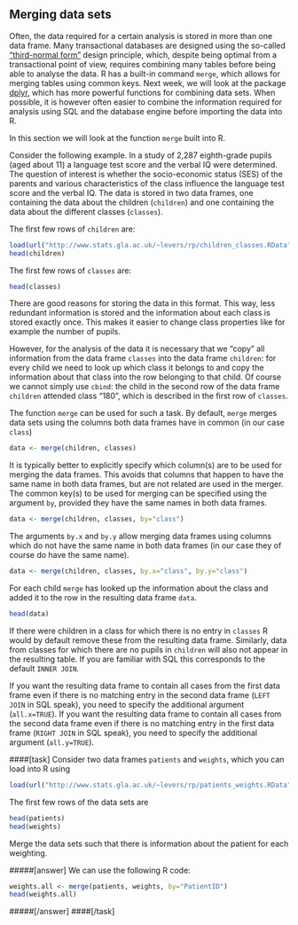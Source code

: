 ## Merging data sets

Often, the data required for a certain analysis is stored in more than one data frame. Many transactional databases are designed using the so-called ["third-normal form"](https://en.wikipedia.org/wiki/Third_normal_form) design principle, which, despite being optimal from a transactional point of view, requires combining many tables before being able to analyse the data. R has a built-in command `merge`, which allows for merging tables using common keys. Next week, we will look at the package [dplyr](http://dplyr.tidyverse.org/), which has more powerful functions for combining data sets. When possible, it is however often easier to combine the information required for analysis using SQL and the database engine before importing the data into R.

In this section we will look at the function `merge` built into R.

Consider the following example. In a study of 2,287 eighth-grade pupils (aged about 11) a language test score and the verbal IQ were determined. The question of interest is whether the socio-economic status (SES) of the parents and various characteristics of the class influence the language test score and the verbal IQ. The data is stored in two data frames, one containing the data about the children (`children`) and one containing the data about the different classes (`classes`).


The first few rows of `children` are:
```r
load(url("http://www.stats.gla.ac.uk/~levers/rp/children_classes.RData"))
head(children)
```

The first few rows of `classes` are:
```r
head(classes)
```
There are good reasons for storing the data in this format. This way, less redundant information is stored and the information about each class is stored exactly once. This makes it easier to change class properties like for example the number of pupils. 

However, for the analysis of the data it is necessary that we "copy" all information from the data frame `classes` into the data frame `children`: for every child we need to look up which class it belongs to and copy the information about that class into the row belonging to that child. Of course we cannot simply use `cbind`: the child in the second row of the data frame `children` attended class "180", which is described in the first row of `classes`.

The function `merge` can be used for such a task. By default, `merge` merges data sets using the columns both data frames have in common (in our case `class`)
```r
data <- merge(children, classes)
```
It is typically better to explicitly specify which column(s) are to be used for merging the data frames. This avoids that columns that happen to have the same name in both data frames, but are not related are used in the merger. The common key(s) to be used for merging can be specified using the argument `by`, provided they have the same names in both data frames.
```r
data <- merge(children, classes, by="class")
```
The arguments `by.x` and `by.y` allow merging data frames using columns which do not have the same name in both data frames (in our case they of course do have the same name).
```r
data <- merge(children, classes, by.x="class", by.y="class")
```

For each child `merge` has looked up the information about the class and added it to the row in the resulting data frame `data`.
```r
head(data)
```

If there were children in a class for which there is no entry in `classes` R would by default remove these from the resulting data frame. Similarly, data from classes for which there are no pupils in `children` will also not appear in the resulting table. If you are familiar with SQL this corresponds to the default `INNER JOIN`.

If you want the resulting data frame to contain all cases from the first data frame even if there is no matching entry in the second data frame (`LEFT JOIN` in SQL speak), you need to specify the additional argument (`all.x=TRUE`). If you want the resulting data frame to contain all cases from the second data frame even if there is no matching entry in the first data frame (`RIGHT JOIN` in SQL speak), you need to specify the additional argument (`all.y=TRUE`). 


####[task]
Consider two data frames `patients` and `weights`, which you can load into R using
```r
load(url("http://www.stats.gla.ac.uk/~levers/rp/patients_weights.RData"))
```
The first few rows of the data sets are
```r
head(patients)
head(weights)
```

Merge the data sets such that there is information about the patient for each weighting.


#####[answer]
We can use the following R code:
```r
weights.all <- merge(patients, weights, by="PatientID")
head(weights.all)
```
#####[/answer]
####[/task]

\newpage
